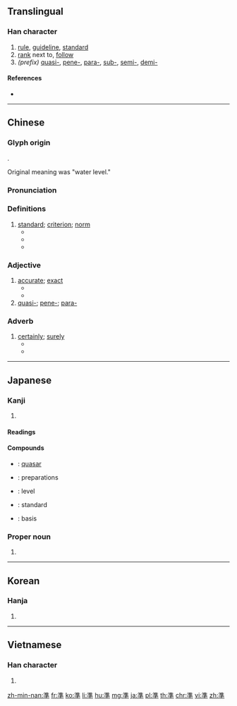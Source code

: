 {{also|准|凖}}
==Translingual==

===Han character===
{{Han char|rn=85|rad=水|as=10|sn=13|four=30401|canj=EGJ|ids=⿱淮十}}

# [[rule]], [[guideline]], [[standard]]
# [[rank]] next to, [[follow]]
# ''(prefix)'' [[quasi-]], [[pene-]], [[para-]], [[sub-]], [[semi-]], [[demi-]]

====References====
* {{Han ref|kx=0639.240|dkj=17934|dj=1046.150|hdz=31700.050|uh=6E96|ud=28310|bh=B7C7|bd=47047}}

----

==Chinese==
{{zh-forms|t2=准|s=准}}

===Glyph origin===
{{Han etym}}
{{Han compound|水|隼|c1=s|c2=p|t1=water|ls=psc}}.

Original meaning was "water level."

===Pronunciation===
{{zh-pron
|m=zhǔn
|c=zeon2,zyut3
|h=pfs=chún
|md=
|mn=chún
|w=
|mc=y
|oc=y
|cat=n,a,adv
}}

===Definitions===
{{zh-hanzi}}

# [[standard]]; [[criterion]]; [[norm]]
#* {{zh-l|標準|standard, norm}}
#* {{zh-l|準則|standard, norm}}
#* {{zh-l|基準|norm, reference frame}}

===Adjective===
{{zh-adj}}

# [[accurate]]; [[exact]]
#* {{zh-x|這 塊 手錶{biǎo} 很 準。|This watch keeps correct time.}}
#* {{zh-x|他 的 槍法 真 準，一 個 移動 靶 都 沒 有 漏 射。|He is good with a gun, he doesn't miss any moving target.}}
# [[quasi-]]; [[pene-]]; [[para-]]

===Adverb===
{{zh-adv}}

# [[certainly]]; [[surely]]
#* {{zh-x|那 準 不 對。|That is definitely wrong.}}
#* {{zh-x|他 準 是 開玩笑, 要不 就 是 瘋 了。|He '''must''' be joking or else he's mad.}}

----

==Japanese==

===Kanji===
{{ja-kanji|grade=5|rs=水10}}

# {{defn|lang=ja|sort=水10}}

====Readings====
{{ja-readings|goon=[[しゅん]] (shun), [[せち]] (sechi)|kanon=[[しゅん]] (shun), [[せつ]] (setsu)|kanyoon=[[じゅん]] (jun)|kun=[[ひとしい]] (hitoshii), [[みずもり]] (mizumori), [[のり]] (nori)}}

====Compounds====
{{der-top|Compounds}}
* {{ja-r|準星|じゅんせい}}: [[quasar]]
* {{ja-r|準備|じゅんび}}: preparations
* {{ja-r|水準|すいじゅん}}: level
* {{ja-r|標準|ひょうじゅん}}: standard
* {{ja-r|基準|きじゅん}}: basis
{{der-bottom}}

===Proper noun===
{{ja-pos|proper|ひとし}}

# {{given name|male|lang=ja|sort=ひとし}}

----

==Korean==

===Hanja===
{{ko-hanja|hangeul=[[준]], [[절]]|eumhun=|rv=jun, jeol|mr=chun, chŏl|y=cwun, cel}}

# {{defn|lang=ko|sort=水10}}

----

==Vietnamese==

===Han character===
{{vi-hantu|[[chuẩn]], [[choán]], [[chốn]], [[chủn]], [[trúng]], [[trốn]]|rs=水10}}

# {{defn|lang=vi|sort=水10}}

[[zh-min-nan:準]]
[[fr:準]]
[[ko:準]]
[[li:準]]
[[hu:準]]
[[mg:準]]
[[ja:準]]
[[pl:準]]
[[th:準]]
[[chr:準]]
[[vi:準]]
[[zh:準]]